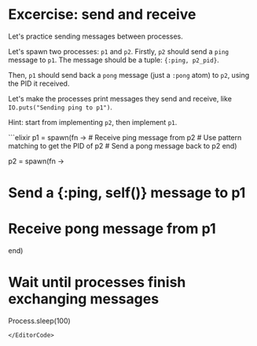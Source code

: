 
# Excercise: send and receive

Let's practice sending messages between processes.

Let's spawn two processes: `p1` and `p2`. Firstly, `p2` should send a `ping` message to `p1`. The message should be a tuple: `{:ping, p2_pid}`.

Then, `p1` should send back a `pong` message (just a `:pong` atom) to `p2`, using the PID it received.

Let's make the processes print messages they send and receive, like `IO.puts("Sending ping to p1")`.

Hint: start from implementing `p2`, then implement `p1`.

<EditorCode>
```elixir
p1 = spawn(fn ->
  # Receive ping message from p2
  # Use pattern matching to get the PID of p2
  # Send a pong message back to p2
end)

p2 = spawn(fn ->
  # Send a {:ping, self()} message to p1
  # Receive pong message from p1
end)

# Wait until processes finish exchanging messages
Process.sleep(100)
```
</EditorCode>
